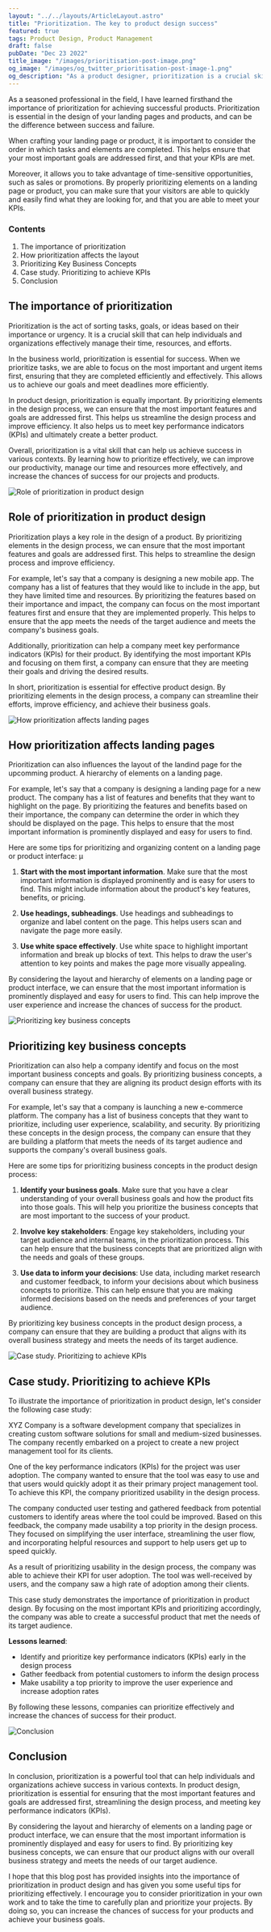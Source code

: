 ```yaml
---
layout: "../../layouts/ArticleLayout.astro"
title: "Prioritization. The key to product design success"
featured: true
tags: Product Design, Product Management
draft: false
pubDate: "Dec 23 2022"
title_image: "/images/prioritisation-post-image.png"
og_image: "/images/og_twitter_prioritisation-post-image-1.png"
og_description: "As a product designer, prioritization is a crucial skill to master. In our latest blog post, I explore the role of prioritization in product design and how it can help you streamline your efforts, improve efficiency, and achieve your business goals."
---
```


As a seasoned professional in the field, I have learned firsthand the importance of prioritization for achieving successful products. Prioritization is essential in the design of your landing pages and products, and can be the
difference between success and failure.

When crafting your landing page or product, it is important to consider the order in which tasks and elements are completed. This helps ensure that your most important goals are addressed first, and that your KPIs are met.

Moreover, it allows you to take advantage of time-sensitive opportunities, such as sales or promotions. By properly prioritizing elements on a landing page or product, you can make sure that your visitors are able to quickly and easily find what they are looking for, and that you are able to meet your KPIs.

### Contents

1.  The importance of prioritization
2.  How prioritization affects the layout
3.  Prioritizing Key Business Concepts
4.  Case study. Prioritizing to achieve KPIs
5.  Conclusion

## The importance of prioritization

Prioritization is the act of sorting tasks, goals, or ideas based on their importance or urgency. It is a crucial skill that can help individuals and organizations effectively manage their time, resources, and efforts.

In the business world, prioritization is essential for success. When we prioritize tasks, we are able to focus on the most important and urgent items first, ensuring that they are completed efficiently and effectively. This allows us to achieve our goals and meet deadlines more efficiently.

In product design, prioritization is equally important. By prioritizing elements in the design process, we can ensure that the most important features and goals are addressed first. This helps us streamline the design process and improve efficiency. It also helps us to meet key performance indicators (KPIs) and ultimately create a better product.

Overall, prioritization is a vital skill that can help us achieve success in various contexts. By learning how to prioritize effectively, we can improve our productivity, manage our time and resources more effectively, and increase the chances of success for our projects and products.

<img
  class="wider rounded-xl"
  src="/images/prioritisation-post-image-2.png"
  alt="Role of prioritization in product design"
/>

## Role of prioritization in product design

Prioritization plays a key role in the design of a product. By prioritizing elements in the design process, we can ensure that the most important features and goals are addressed first. This helps to streamline the design process and improve efficiency.

For example, let's say that a company is designing a new mobile app. The company has a list of features that they would like to include in the app, but they have limited time and resources. By prioritizing the features based on their importance and impact, the company can focus on the most important features first and ensure that they are implemented properly. This helps to ensure that the app meets the needs of the target audience and meets the company's business goals.

Additionally, prioritization can help a company meet key performance indicators (KPIs) for their product. By identifying the most important KPIs and focusing on them first, a company can ensure that they are meeting their goals and driving the desired results.

In short, prioritization is essential for effective product design. By prioritizing elements in the design process, a company can streamline their efforts, improve efficiency, and achieve their business goals.

<img
  class="wider rounded-xl"
  src="/images/prioritisation-post-image-3.png"
  alt="How prioritization affects landing pages"
/>

## How prioritization affects landing pages

Prioritization can also influences the layout of the landind page for the upcomming product. A hierarchy of elements on a landing page.

For example, let's say that a company is designing a landing page for a new product. The company has a list of features and benefits that they want to highlight on the page. By prioritizing the features and benefits based on their importance, the company can determine the order in which they should be displayed on the page. This helps to ensure that the most important information is prominently displayed and easy for users to find.

Here are some tips for prioritizing and organizing content on a landing page or product interface:
µ

1. **Start with the most important information**.
   Make sure that the most important information is displayed prominently and is easy for users to find. This might include information about the product's key features, benefits, or pricing.

2. **Use headings, subheadings**.
   Use headings and subheadings to organize and label content on the page. This helps users scan and navigate the page more easily.

3. **Use white space effectively**.
   Use white space to highlight important information and break up blocks of text. This helps to draw the user's attention to key points and makes the page more visually appealing.

By considering the layout and hierarchy of elements on a landing page or product interface, we can ensure that the most important information is prominently displayed and easy for users to find. This can help improve the user experience and increase the chances of success for the product.

<img
  class="wider rounded-xl"
  src="/images/prioritisation-post-image-4.png"
  alt="Prioritizing key business concepts"
/>

## Prioritizing key business concepts

Prioritization can also help a company identify and focus on the most important business concepts and goals. By prioritizing business concepts, a company can ensure that they are aligning its product design efforts with its overall business strategy.

For example, let's say that a company is launching a new e-commerce platform. The company has a list of business concepts that they want to prioritize, including user experience, scalability, and security. By prioritizing these concepts in the design process, the company can ensure that they are building a platform that meets the needs of its target audience and supports the company's overall business goals.

Here are some tips for prioritizing business concepts in the product design process:

1. **Identify your business goals**. Make sure that you have a clear understanding of your overall business goals and how the product fits into those goals. This will help you prioritize the business concepts that are most important to the success of your product.

2. **Involve key stakeholders**: Engage key stakeholders, including your target audience and internal teams, in the prioritization process. This can help ensure that the business concepts that are prioritized align with the needs and goals of these groups.

3. **Use data to inform your decisions**: Use data, including market research and customer feedback, to inform your decisions about which business concepts to prioritize. This can help ensure that you are making informed decisions based on the needs and preferences of your target audience.

By prioritizing key business concepts in the product design process, a company can ensure that they are building a product that aligns with its overall business strategy and meets the needs of its target audience.

<img
  class="wider rounded-xl"
  src="/images/prioritisation-post-image-5.png"
  alt="Case study. Prioritizing to achieve KPIs"
/>

## Case study. Prioritizing to achieve KPIs

To illustrate the importance of prioritization in product design, let's consider the following case study:

XYZ Company is a software development company that specializes in creating custom software solutions for small and medium-sized businesses. The company recently embarked on a project to create a new project management tool for its clients.

One of the key performance indicators (KPIs) for the project was user adoption. The company wanted to ensure that the tool was easy to use and that users would quickly adopt it as their primary project management tool. To achieve this KPI, the company prioritized usability in the design process.

The company conducted user testing and gathered feedback from potential customers to identify areas where the tool could be improved. Based on this feedback, the company made usability a top priority in the design process. They focused on simplifying the user interface, streamlining the user flow, and incorporating helpful resources and support to help users get up to speed quickly.

As a result of prioritizing usability in the design process, the company was able to achieve their KPI for user adoption. The tool was well-received by users, and the company saw a high rate of adoption among their clients.

This case study demonstrates the importance of prioritization in product design. By focusing on the most important KPIs and prioritizing accordingly, the company was able to create a successful product that met the needs of its target audience.

**Lessons learned**:

- Identify and prioritize key performance indicators (KPIs) early in the design process
- Gather feedback from potential customers to inform the design process
- Make usability a top priority to improve the user experience and increase adoption rates

By following these lessons, companies can prioritize effectively and increase the chances of success for their product.

<img
  class="wider rounded-xl"
  src="/images/prioritisation-post-image-6.png"
  alt="Conclusion"
/>

## Conclusion

In conclusion, prioritization is a powerful tool that can help individuals and organizations achieve success in various contexts. In product design, prioritization is essential for ensuring that the most important features and goals are addressed first, streamlining the design process, and meeting key performance indicators (KPIs).

By considering the layout and hierarchy of elements on a landing page or product interface, we can ensure that the most important information is prominently displayed and easy for users to find. By prioritizing key business concepts, we can ensure that our product aligns with our overall business strategy and meets the needs of our target audience.

I hope that this blog post has provided insights into the importance of prioritization in product design and has given you some useful tips for prioritizing effectively. I encourage you to consider prioritization in your own work and to take the time to carefully plan and prioritize your projects. By doing so, you can increase the chances of success for your products and achieve your business goals.
